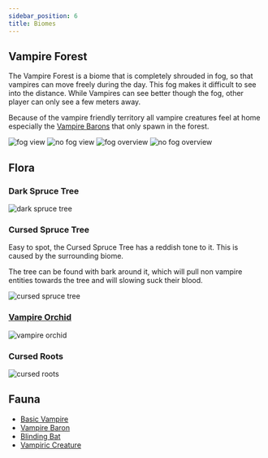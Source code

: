 ```yaml
---
sidebar_position: 6
title: Biomes
---
```


## Vampire Forest
The Vampire Forest is a biome that is completely shrouded in fog, so that vampires can move freely during the day. This fog makes it difficult to see into the distance.
While Vampires can see better though the fog, other player can only see a few meters away.

Because of the vampire friendly territory all vampire creatures feel at home especially the [Vampire Barons](./entities/baron) that only spawn in the forest.

![fog view](../assets/biome/vampire_forest_fog.png)
![no fog view](../assets/biome/vampire_forest.png)
![fog overview](../assets/biome/vampire_forest_overview.png)
![no fog overview](../assets/biome/vampire_forest_overview_no_fog.png)

## Flora
### Dark Spruce Tree


<img src = {darkSpruceTree} alt = "dark spruce tree" width={300} />

### Cursed Spruce Tree

Easy to spot, the Cursed Spruce Tree has a reddish tone to it. This is caused by the surrounding biome.

The tree can be found with bark around it, which will pull non vampire entities towards the tree and will slowing suck their blood.


<img src = {cursedSpruceTree} alt = "cursed spruce tree" width={300}/>

### [Vampire Orchid](./blocks#vampire-orchid)

![vampire orchid](../assets/biome/vampire_orchid.png)

### Cursed Roots

![cursed roots](../assets/biome/cursed_roots.png)
## Fauna

- [Basic Vampire](./entities/vampire#basic-vampire)
- [Vampire Baron](./entities/baron)
- [Blinding Bat](./entities/blinding_bat)
- [Vampiric Creature](./entities/bitten_animal)